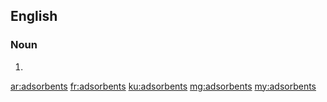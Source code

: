==English==

===Noun===
{{head|en|noun plural form}}

# {{plural of|adsorbent|lang=en}}

[[ar:adsorbents]]
[[fr:adsorbents]]
[[ku:adsorbents]]
[[mg:adsorbents]]
[[my:adsorbents]]
